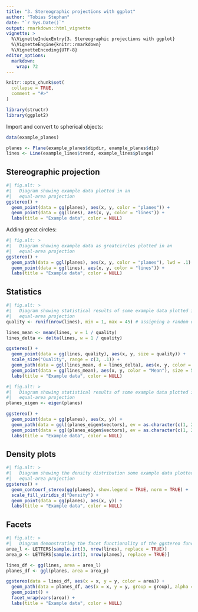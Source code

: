 ```yaml
---
title: "3. Stereographic projections with ggplot"
author: "Tobias Stephan"
date: "`r Sys.Date()`"
output: rmarkdown::html_vignette
vignette: >
  %\VignetteIndexEntry{3. Stereographic projections with ggplot}
  %\VignetteEngine{knitr::rmarkdown}
  %\VignetteEncoding{UTF-8}
editor_options: 
  markdown: 
    wrap: 72
---
```


```r
knitr::opts_chunk$set(
  collapse = TRUE,
  comment = "#>"
)
```

```r
library(structr)
library(ggplot2)
```



Import and convert to spherical objects:
```r
data(example_planes)

planes <- Plane(example_planes$dipdir, example_planes$dip)
lines <- Line(example_lines$trend, example_lines$plunge)
```

## Stereographic projection
```r
#| fig.alt: >
#|   Diagram showing example data plotted in an
#|   equal-area projection
ggstereo() +
  geom_point(data = gg(planes), aes(x, y, color = "planes")) +
  geom_point(data = gg(lines), aes(x, y, color = "lines")) +
  labs(title = "Example data", color = NULL)
```


Adding great circles:
```r
#| fig.alt: >
#|   Diagram showing example data as greatcircles plotted in an
#|   equal-area projection
ggstereo() +
  geom_path(data = ggl(planes), aes(x, y, color = "planes"), lwd = .1) +
  geom_point(data = gg(lines), aes(x, y, color = "lines")) +
  labs(title = "Example data", color = NULL)
```

## Statistics
```r
#| fig.alt: >
#|   Diagram showing statistical results of some example data plotted in an
#|   equal-area projection
quality <- runif(nrow(lines), min = 1, max = 45) # assigning a random quality score to the data (can be replaced with real data)

lines_mean <- mean(lines, w = 1 / quality)
lines_delta <- delta(lines, w = 1 / quality)

ggstereo() +
  geom_point(data = gg(lines, quality), aes(x, y, size = quality)) +
  scale_size("Quality", range = c(3, .1)) +
  geom_path(data = ggl(lines_mean, d = lines_delta), aes(x, y, color = "Std"), lwd = .1) +
  geom_point(data = gg(lines_mean), aes(x, y, color = "Mean"), size = 5, shape = 17) +
  labs(title = "Example data", color = NULL)
```

```r
#| fig.alt: >
#|   Diagram showing statistical results of some example data plotted in an
#|   equal-area projection
planes_eigen <- eigen(planes)

ggstereo() +
  geom_point(data = gg(planes), aes(x, y)) +
  geom_path(data = ggl((planes_eigen$vectors), ev = as.character(c(1, 2, 3))), aes(x, y, color = ev), lwd = .1) +
  geom_point(data = gg((planes_eigen$vectors), ev = as.character(c(1, 2, 3))), aes(x, y, color = ev), size = 5, shape = 17) +
  labs(title = "Example data", color = NULL)
```


## Density plots
```r
#| fig.alt: >
#|   Diagram showing the density distribution some example data plotted in an
#|   equal-area projection
ggstereo() +
  geom_contourf_stereo(gg(planes), show.legend = TRUE, norm = TRUE) +
  scale_fill_viridis_d("Density") +
  geom_point(data = gg(planes), aes(x, y)) +
  labs(title = "Example data", color = NULL)
```


## Facets
```r
#| fig.alt: >
#|   Diagram demonstrating the facet functionality of the ggstereo function
area_l <- LETTERS[sample.int(3, nrow(lines), replace = TRUE)]
area_p <- LETTERS[sample.int(3, nrow(planes), replace = TRUE)]

lines_df <- gg(lines, area = area_l)
planes_df <- ggl(planes, area = area_p)

ggstereo(data = lines_df, aes(x = x, y = y, color = area)) +
  geom_path(data = planes_df, aes(x = x, y = y, group = group), alpha = .25, color = "grey") +
  geom_point() +
  facet_wrap(vars(area)) +
  labs(title = "Example data", color = NULL)
```
